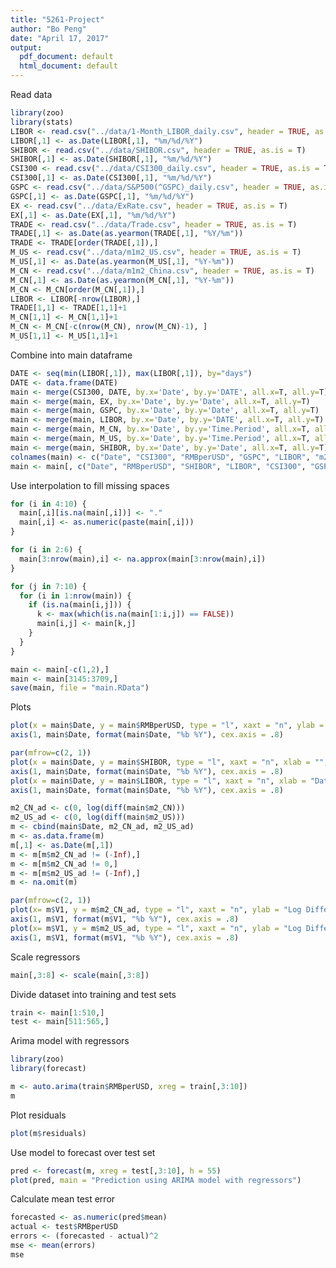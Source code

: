 ```yaml
---
title: "5261-Project"
author: "Bo Peng"
date: "April 17, 2017"
output:
  pdf_document: default
  html_document: default
---
```


Read data
```r
library(zoo)
library(stats)
LIBOR <- read.csv("../data/1-Month_LIBOR_daily.csv", header = TRUE, as.is = T)
LIBOR[,1] <- as.Date(LIBOR[,1], "%m/%d/%Y")
SHIBOR <- read.csv("../data/SHIBOR.csv", header = TRUE, as.is = T)
SHIBOR[,1] <- as.Date(SHIBOR[,1], "%m/%d/%Y")
CSI300 <- read.csv("../data/CSI300_daily.csv", header = TRUE, as.is = T)
CSI300[,1] <- as.Date(CSI300[,1], "%m/%d/%Y")
GSPC <- read.csv("../data/S&P500(^GSPC)_daily.csv", header = TRUE, as.is = T)
GSPC[,1] <- as.Date(GSPC[,1], "%m/%d/%Y")
EX <- read.csv("../data/ExRate.csv", header = TRUE, as.is = T)
EX[,1] <- as.Date(EX[,1], "%m/%d/%Y")
TRADE <- read.csv("../data/Trade.csv", header = TRUE, as.is = T)
TRADE[,1] <- as.Date(as.yearmon(TRADE[,1], "%Y/%m"))
TRADE <- TRADE[order(TRADE[,1]),]
M_US <- read.csv("../data/m1m2_US.csv", header = TRUE, as.is = T)
M_US[,1] <- as.Date(as.yearmon(M_US[,1], "%Y-%m"))
M_CN <- read.csv("../data/m1m2_China.csv", header = TRUE, as.is = T)
M_CN[,1] <- as.Date(as.yearmon(M_CN[,1], "%Y-%m"))
M_CN <- M_CN[order(M_CN[,1]),]
LIBOR <- LIBOR[-nrow(LIBOR),]
TRADE[1,1] <- TRADE[1,1]+1
M_CN[1,1] <- M_CN[1,1]+1
M_CN <- M_CN[-c(nrow(M_CN), nrow(M_CN)-1), ]
M_US[1,1] <- M_US[1,1]+1
```

Combine into main dataframe
```r
DATE <- seq(min(LIBOR[,1]), max(LIBOR[,1]), by="days")
DATE <- data.frame(DATE)
main <- merge(CSI300, DATE, by.x='Date', by.y='DATE', all.x=T, all.y=T)
main <- merge(main, EX, by.x='Date', by.y='Date', all.x=T, all.y=T)
main <- merge(main, GSPC, by.x='Date', by.y='Date', all.x=T, all.y=T)
main <- merge(main, LIBOR, by.x='Date', by.y='DATE', all.x=T, all.y=T)
main <- merge(main, M_CN, by.x='Date', by.y='Time.Period', all.x=T, all.y=T)
main <- merge(main, M_US, by.x='Date', by.y='Time.Period', all.x=T, all.y=T)
main <- merge(main, SHIBOR, by.x='Date', by.y='Date', all.x=T, all.y=T)
colnames(main) <- c("Date", "CSI300", "RMBperUSD", "GSPC", "LIBOR", "m2_CN", "m1_CN", "m1_US", "m2_US", "SHIBOR")
main <- main[, c("Date", "RMBperUSD", "SHIBOR", "LIBOR", "CSI300", "GSPC", "m1_CN", "m2_CN", "m1_US", "m2_US")]
```

Use interpolation to fill missing spaces
```r
for (i in 4:10) {
  main[,i][is.na(main[,i])] <- "."
  main[,i] <- as.numeric(paste(main[,i]))
}

for (i in 2:6) {
  main[3:nrow(main),i] <- na.approx(main[3:nrow(main),i])
}

for (j in 7:10) {
  for (i in 1:nrow(main)) {
    if (is.na(main[i,j])) {
      k <- max(which(is.na(main[1:i,j]) == FALSE))
      main[i,j] <- main[k,j]
    }
  }
}

main <- main[-c(1,2),]
main <- main[3145:3709,]
save(main, file = "main.RData")
```

Plots
```r
plot(x = main$Date, y = main$RMBperUSD, type = "l", xaxt = "n", ylab = "RMB per USD", main = "Exchange Rate")
axis(1, main$Date, format(main$Date, "%b %Y"), cex.axis = .8)
```

```r
par(mfrow=c(2, 1))
plot(x = main$Date, y = main$SHIBOR, type = "l", xaxt = "n", xlab = "", ylab = "SHIBOR")
axis(1, main$Date, format(main$Date, "%b %Y"), cex.axis = .8)
plot(x = main$Date, y = main$LIBOR, type = "l", xaxt = "n", xlab = "Date", ylab = "LIBOR")
axis(1, main$Date, format(main$Date, "%b %Y"), cex.axis = .8)
```



```r
m2_CN_ad <- c(0, log(diff(main$m2_CN)))
m2_US_ad <- c(0, log(diff(main$m2_US)))
m <- cbind(main$Date, m2_CN_ad, m2_US_ad)
m <- as.data.frame(m)
m[,1] <- as.Date(m[,1])
m <- m[m$m2_CN_ad != (-Inf),]
m <- m[m$m2_CN_ad != 0,]
m <- m[m$m2_US_ad != (-Inf),]
m <- na.omit(m)
```

```r
par(mfrow=c(2, 1))
plot(x= m$V1, y = m$m2_CN_ad, type = "l", xaxt = "n", ylab = "Log Difference", main = "Rate of Increasae of China's M2", xlab = "")
axis(1, m$V1, format(m$V1, "%b %Y"), cex.axis = .8)
plot(x= m$V1, y = m$m2_US_ad, type = "l", xaxt = "n", ylab = "Log Difference", main = "Rate of Increasae of US's M2", xlab = "Date")
axis(1, m$V1, format(m$V1, "%b %Y"), cex.axis = .8)
```


Scale regressors
```r
main[,3:8] <- scale(main[,3:8])
```

Divide dataset into training and test sets
```r
train <- main[1:510,]
test <- main[511:565,]
```





Arima model with regressors
```r
library(zoo)
library(forecast)

m <- auto.arima(train$RMBperUSD, xreg = train[,3:10])
m
```

Plot residuals
```r
plot(m$residuals)
```

Use model to forecast over test set
```r
pred <- forecast(m, xreg = test[,3:10], h = 55)
plot(pred, main = "Prediction using ARIMA model with regressors")
```

Calculate mean test error
```r
forecasted <- as.numeric(pred$mean)
actual <- test$RMBperUSD
errors <- (forecasted - actual)^2
mse <- mean(errors)
mse
```

